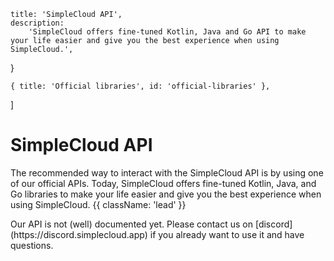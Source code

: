 
    title: 'SimpleCloud API',
    description:
        'SimpleCloud offers fine-tuned Kotlin, Java and Go API to make your life easier and give you the best experience when using SimpleCloud.',
}

    { title: 'Official libraries', id: 'official-libraries' },
]

# SimpleCloud API

The recommended way to interact with the SimpleCloud API is by using one of our official APIs. Today, SimpleCloud offers fine-tuned Kotlin, Java, and Go libraries to make your life easier and give you the best experience when using SimpleCloud. {{ className: 'lead' }}

<DangerNote>
    Our API is not (well) documented yet. Please contact us on [discord](https://discord.simplecloud.app) if you already want to use it and have questions.
</DangerNote>

<Libraries />
